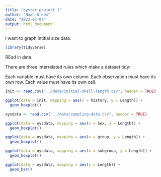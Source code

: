 ```yaml
---
title: "oyster project 1"
author: "Noah Krebs"
date: "2023-07-07"
output: html_document
---
```



I want to graph intitial size data.


```r
library(tidyverse)
```

REad in data

There are three interrelated rules which make a dataset tidy:

Each variable must have its own column.
Each observation must have its own row.
Each value must have its own cell.


```r
init <- read.csv("../data/initial-shell-length.csv", header = TRUE)
```


```r

ggplot(data = init, mapping = aes(x = history, y = Length)) + 
  geom_boxplot()

```
```r
oysdata <- read.csv("../data/sampling-data.csv", header = TRUE)
```
```r
ggplot(data = oysdata, mapping = aes(x = Sex, y = Length)) + 
  geom_boxplot()
```
```r
ggplot(data = oysdata, mapping = aes(x = group, y = Length)) + 
  geom_boxplot()
```
```r
ggplot(data = oysdata, mapping = aes(x = subgroup, y = Length)) + 
  geom_boxplot()
```
```r
ggplot(data = oysdata, mapping = aes(y = Length)) + 
  geom_bar()
```

